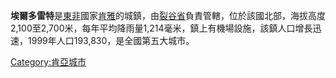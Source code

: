 {{Infobox settlement
<!--See the Table at Infobox Settlement for all fields and descriptions of usage-->
<!-- Basic info  ---------------->
|official_name          =埃爾多雷特
|other_name             =
|native_name            =  <!-- for cities whose native name is not in English -->
|nickname               =
|settlement_type        =
|motto                  =
<!-- images and maps  ----------->
|image_skyline          =
|imagesize              =
|image_caption          =
|image_flag             =
|flag_size              =
|image_seal             =
|seal_size              =
|image_map              =
|mapsize                =
|map_caption            =
|pushpin_map            =Kenya
|pushpin_label_position =bottom
|pushpin_map_caption    =
|coordinates_display    =inline,title
|coordinates_region     =KE
|subdivision_type       =國家
|subdivision_name       ={{flag|Kenya}}
|subdivision_type1      =省
|subdivision_name1      =[[裂谷省|裂谷省]]
|subdivision_type2      =
|subdivision_name2      =
|subdivision_type3      =
|subdivision_name3      =
|subdivision_type4      =
|subdivision_name4      =
<!-- Politics ----------------->
|government_footnotes   =
|government_type        =
|leader_title           =
|leader_name            =
|established_title      =  <!-- Settled -->
|established_date       =
<!-- Area    --------------------->
|area_magnitude         =
|unit_pref                =Imperial <!--Enter: Imperial, if Imperial (metric) is desired-->
|area_footnotes           =
|area_total_km2           =
|area_land_km2            = <!--See table @ Template:Infobox Settlement for details on automatic unit conversion-->
<!-- Population   ----------------------->
|population_as_of               = 1999
|population_footnotes           =
|population_note                =
|population_total               =193,830
|population_density_km2         =
<!-- General information  --------------->
|timezone               = [[東非時間|東非時間]]
|utc_offset             = +3
|timezone_DST           =
|utc_offset_DST         =
|latd=0|latm=31|lats=|latNS=N
|longd=35|longm=17|longs=|longEW=E
|elevation_footnotes    =  <!--for references: use <ref> tags-->
|elevation_m            =
|elevation_ft           = <!-- accord. to Google Earth-->
<!-- Area/postal codes & others -------->
|postal_code_type       =  <!-- enter ZIP code, Postcode, Post code, Postal code... -->
|postal_code            =
|area_code              =
|blank_name             =
|blank_info             =
|website                =
|footnotes              =
}}

'''埃爾多雷特'''是[[東非|東非]]國家[[肯雅|肯雅]]的城鎮，由[[裂谷省|裂谷省]]負責管轄，位於該國北部，海拔高度2,100至2,700米，每年平均降雨量1,214毫米，鎮上有機場設施，該鎮人口增長迅速，1999年人口193,830，是全國第五大城市。

{{Authority control}}
[[Category:肯亞城市|Category:肯亞城市]]